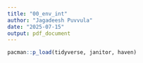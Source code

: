 ```yaml
---
title: "00_env_int"
author: "Jagadeesh Puvvula"
date: "2025-07-15"
output: pdf_document
---
```


```r
pacman::p_load(tidyverse, janitor, haven)
```


